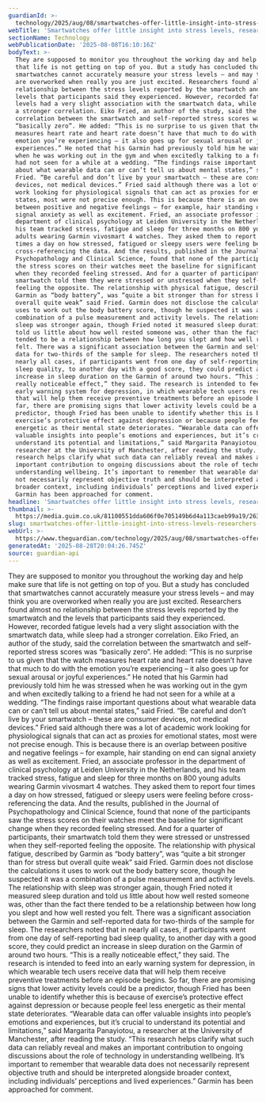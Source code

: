 ```yaml
---
guardianId: >-
  technology/2025/aug/08/smartwatches-offer-little-insight-into-stress-levels-researchers-find
webTitle: 'Smartwatches offer little insight into stress levels, researchers find'
sectionName: Technology
webPublicationDate: '2025-08-08T16:10:16Z'
bodyText: >-
  They are supposed to monitor you throughout the working day and help make sure
  that life is not getting on top of you. But a study has concluded that
  smartwatches cannot accurately measure your stress levels – and may think you
  are overworked when really you are just excited. Researchers found almost no
  relationship between the stress levels reported by the smartwatch and the
  levels that participants said they experienced. However, recorded fatigue
  levels had a very slight association with the smartwatch data, while sleep had
  a stronger correlation. Eiko Fried, an author of the study, said the
  correlation between the smartwatch and self-reported stress scores was
  “basically zero”. He added: “This is no surprise to us given that the watch
  measures heart rate and heart rate doesn’t have that much to do with the
  emotion you’re experiencing – it also goes up for sexual arousal or joyful
  experiences.” He noted that his Garmin had previously told him he was stressed
  when he was working out in the gym and when excitedly talking to a friend he
  had not seen for a while at a wedding. “The findings raise important questions
  about what wearable data can or can’t tell us about mental states,” said
  Fried. “Be careful and don’t live by your smartwatch – these are consumer
  devices, not medical devices.” Fried said although there was a lot of academic
  work looking for physiological signals that can act as proxies for emotional
  states, most were not precise enough. This is because there is an overlap
  between positive and negative feelings – for example, hair standing on end can
  signal anxiety as well as excitement. Fried, an associate professor in the
  department of clinical psychology at Leiden University in the Netherlands, and
  his team tracked stress, fatigue and sleep for three months on 800 young
  adults wearing Garmin vivosmart 4 watches. They asked them to report four
  times a day on how stressed, fatigued or sleepy users were feeling before
  cross-referencing the data. And the results, published in the Journal of
  Psychopathology and Clinical Science, found that none of the participants saw
  the stress scores on their watches meet the baseline for significant change
  when they recorded feeling stressed. And for a quarter of participants, their
  smartwatch told them they were stressed or unstressed when they self-reported
  feeling the opposite. The relationship with physical fatigue, described by
  Garmin as “body battery”, was “quite a bit stronger than for stress but
  overall quite weak” said Fried. Garmin does not disclose the calculations it
  uses to work out the body battery score, though he suspected it was a
  combination of a pulse measurement and activity levels. The relationship with
  sleep was stronger again, though Fried noted it measured sleep duration and
  told us little about how well rested someone was, other than the fact there
  tended to be a relationship between how long you slept and how well rested you
  felt. There was a significant association between the Garmin and self-reported
  data for two-thirds of the sample for sleep. The researchers noted that in
  nearly all cases, if participants went from one day of self-reporting bad
  sleep quality, to another day with a good score, they could predict an
  increase in sleep duration on the Garmin of around two hours. “This is a
  really noticeable effect,” they said. The research is intended to feed into an
  early warning system for depression, in which wearable tech users receive data
  that will help them receive preventive treatments before an episode begins. So
  far, there are promising signs that lower activity levels could be a
  predictor, though Fried has been unable to identify whether this is because of
  exercise’s protective effect against depression or because people feel less
  energetic as their mental state deteriorates. “Wearable data can offer
  valuable insights into people’s emotions and experiences, but it’s crucial to
  understand its potential and limitations,” said Margarita Panayiotou, a
  researcher at the University of Manchester, after reading the study. “This
  research helps clarify what such data can reliably reveal and makes an
  important contribution to ongoing discussions about the role of technology in
  understanding wellbeing. It’s important to remember that wearable data does
  not necessarily represent objective truth and should be interpreted alongside
  broader context, including individuals’ perceptions and lived experiences.”
  Garmin has been approached for comment.
headline: 'Smartwatches offer little insight into stress levels, researchers find'
thumbnail: >-
  https://media.guim.co.uk/81100551dda606f0e705149b6d4a113caeb99a19/263_0_3445_2756/500.jpg
slug: smartwatches-offer-little-insight-into-stress-levels-researchers-find
webUrl: >-
  https://www.theguardian.com/technology/2025/aug/08/smartwatches-offer-little-insight-into-stress-levels-researchers-find
generatedAt: '2025-08-28T20:04:26.745Z'
source: guardian-api
---
```

They are supposed to monitor you throughout the working day and help make sure that life is not getting on top of you. But a study has concluded that smartwatches cannot accurately measure your stress levels – and may think you are overworked when really you are just excited. Researchers found almost no relationship between the stress levels reported by the smartwatch and the levels that participants said they experienced. However, recorded fatigue levels had a very slight association with the smartwatch data, while sleep had a stronger correlation. Eiko Fried, an author of the study, said the correlation between the smartwatch and self-reported stress scores was “basically zero”. He added: “This is no surprise to us given that the watch measures heart rate and heart rate doesn’t have that much to do with the emotion you’re experiencing – it also goes up for sexual arousal or joyful experiences.” He noted that his Garmin had previously told him he was stressed when he was working out in the gym and when excitedly talking to a friend he had not seen for a while at a wedding. “The findings raise important questions about what wearable data can or can’t tell us about mental states,” said Fried. “Be careful and don’t live by your smartwatch – these are consumer devices, not medical devices.” Fried said although there was a lot of academic work looking for physiological signals that can act as proxies for emotional states, most were not precise enough. This is because there is an overlap between positive and negative feelings – for example, hair standing on end can signal anxiety as well as excitement. Fried, an associate professor in the department of clinical psychology at Leiden University in the Netherlands, and his team tracked stress, fatigue and sleep for three months on 800 young adults wearing Garmin vivosmart 4 watches. They asked them to report four times a day on how stressed, fatigued or sleepy users were feeling before cross-referencing the data. And the results, published in the Journal of Psychopathology and Clinical Science, found that none of the participants saw the stress scores on their watches meet the baseline for significant change when they recorded feeling stressed. And for a quarter of participants, their smartwatch told them they were stressed or unstressed when they self-reported feeling the opposite. The relationship with physical fatigue, described by Garmin as “body battery”, was “quite a bit stronger than for stress but overall quite weak” said Fried. Garmin does not disclose the calculations it uses to work out the body battery score, though he suspected it was a combination of a pulse measurement and activity levels. The relationship with sleep was stronger again, though Fried noted it measured sleep duration and told us little about how well rested someone was, other than the fact there tended to be a relationship between how long you slept and how well rested you felt. There was a significant association between the Garmin and self-reported data for two-thirds of the sample for sleep. The researchers noted that in nearly all cases, if participants went from one day of self-reporting bad sleep quality, to another day with a good score, they could predict an increase in sleep duration on the Garmin of around two hours. “This is a really noticeable effect,” they said. The research is intended to feed into an early warning system for depression, in which wearable tech users receive data that will help them receive preventive treatments before an episode begins. So far, there are promising signs that lower activity levels could be a predictor, though Fried has been unable to identify whether this is because of exercise’s protective effect against depression or because people feel less energetic as their mental state deteriorates. “Wearable data can offer valuable insights into people’s emotions and experiences, but it’s crucial to understand its potential and limitations,” said Margarita Panayiotou, a researcher at the University of Manchester, after reading the study. “This research helps clarify what such data can reliably reveal and makes an important contribution to ongoing discussions about the role of technology in understanding wellbeing. It’s important to remember that wearable data does not necessarily represent objective truth and should be interpreted alongside broader context, including individuals’ perceptions and lived experiences.” Garmin has been approached for comment.
